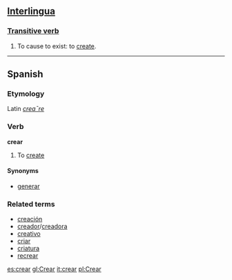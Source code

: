 ==[[Interlingua]]==
===[[Transitive verb]]===
# To cause to exist: to [[create]].

----

==Spanish==
===Etymology===
Latin ''[[creare|crea¯re]]''

===Verb===
'''crear'''

#To [[create]]

====Synonyms====
*[[generar]]

===Related terms===
*[[creación]]
*[[creador]]/[[creadora]]
*[[creativo]]
*[[criar]]
*[[criatura]]
*[[recrear]]

[[es:crear]]
[[gl:Crear]]
[[it:crear]]
[[pl:Crear]]